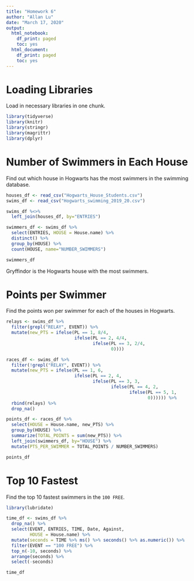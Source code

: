 ---
title: "Homework 6"
author: "Allan Lu"
date: "March 17, 2020"
output: 
  html_notebook:
    df_print: paged
    toc: yes
  html_document:
    df_print: paged
    toc: yes
---


# Loading Libraries
Load in necessary libraries in one chunk.

```{r loading in libraries, warning=FALSE, message=FALSE}
library(tidyverse)
library(knitr)
library(stringr)
library(magrittr)
library(dplyr)
```


# Number of Swimmers in Each House

Find out which house in Hogwarts has the most swimmers in the swimming database.

```{r read and join data, warning=FALSE, message=FALSE}
houses_df <- read_csv("Hogwarts_House_Students.csv")
swims_df <- read_csv("Hogwarts_swimming_2019_20.csv")

swims_df %<>%
  left_join(houses_df, by="ENTRIES")
```

```{r group and count}
swimmers_df <- swims_df %>%
  select(ENTRIES, HOUSE = House.name) %>%
  distinct() %>%
  group_by(HOUSE) %>%
  count(HOUSE, name="NUMBER_SWIMMERS")

swimmers_df
```
Gryffindor is the Hogwarts house with the most swimmers.


# Points per Swimmer

Find the points won per swimmer for each of the houses in Hogwarts.

```{r recaculate points, warning=FALSE, message=FALSE}
relays <- swims_df %>%
  filter(grepl("RELAY", EVENT)) %>%
  mutate(new_PTS = ifelse(PL == 1, 8/4, 
                          ifelse(PL == 2, 4/4, 
                                 ifelse(PL == 3, 2/4, 
                                        0))))

races_df <- swims_df %>%
  filter(!grepl("RELAY", EVENT)) %>%
  mutate(new_PTS = ifelse(PL == 1, 6,
                          ifelse(PL == 2, 4,
                                 ifelse(PL == 3, 3,
                                        ifelse(PL == 4, 2,
                                               ifelse(PL == 5, 1, 
                                                      0)))))) %>%
  rbind(relays) %>%
  drop_na()
```


```{r add points columns, warning=FALSE, message=FALSE}
points_df <- races_df %>%
  select(HOUSE = House.name, new_PTS) %>%
  group_by(HOUSE) %>%
  summarize(TOTAL_POINTS = sum(new_PTS)) %>%
  left_join(swimmers_df, by="HOUSE") %>%
  mutate(PTS_PER_SWIMMER = TOTAL_POINTS / NUMBER_SWIMMERS)

points_df
```


# Top 10 Fastest
Find the top 10 fastest swimmers in the `100 FREE`. 

```{r parse time, warning=FALSE, message=FALSE}
library(lubridate)

time_df <- swims_df %>%
  drop_na() %>%
  select(EVENT, ENTRIES, TIME, Date, Against, 
         HOUSE = House.name) %>%
  mutate(seconds = TIME %>% ms() %>% seconds() %>% as.numeric()) %>%
  filter(EVENT == "100 FREE") %>%
  top_n(-10, seconds) %>%
  arrange(seconds) %>%
  select(-seconds)

time_df
```

